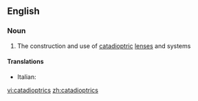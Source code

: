 ==English==

===Noun===
{{en-noun|-}}

# {{context|optics|lang=en}} The construction and use of [[catadioptric]] [[lens]]es and systems

====Translations====
{{trans-top|construction and use of catadioptric lenses and systems}}
* Italian: {{t|it|catadiottrica|f}}
{{trans-mid}}

{{trans-bottom}}

[[vi:catadioptrics]]
[[zh:catadioptrics]]
